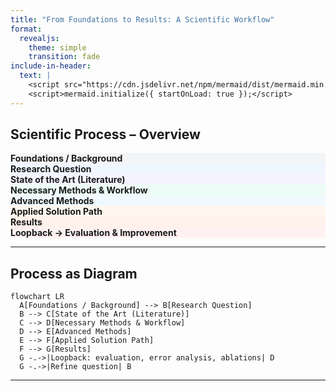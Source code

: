 ```yaml
---
title: "From Foundations to Results: A Scientific Workflow"
format:
  revealjs:
    theme: simple
    transition: fade
include-in-header:
  text: |
    <script src="https://cdn.jsdelivr.net/npm/mermaid/dist/mermaid.min.js"></script>
    <script>mermaid.initialize({ startOnLoad: true });</script>      
---
```


## Scientific Process – Overview {.tightgrid}

<style>
.tightgrid .grid{display:grid;grid-template-columns:repeat(2,minmax(0,1fr));gap:.4rem 1rem;
                 max-width:1200px;margin:0 auto;}
@media(max-width:1100px){.tightgrid .grid{grid-template-columns:1fr;}}
.tightgrid .box{padding:.5rem .7rem;border-radius:10px;border:2px solid #c7c7c7;background:#f8f9fb;
                text-align:center;font-size:.92rem;line-height:1.15;}
.tightgrid .box strong{font-size:1.0rem;}
/* colors */
.primary{border-color:#6b7280;background:#f3f4f6;}
.q{border-color:#2563eb;background:#eff6ff;}
.lit{border-color:#7c3aed;background:#f5f3ff;}
.methods{border-color:#059669;background:#ecfdf5;}
.adv{border-color:#0ea5e9;background:#f0f9ff;}
.path{border-color:#d97706;background:#fff7ed;}
.results{border-color:#ea580c;background:#fff1eb;}
.loop{border-color:#dc2626;background:#fff1f2;}
</style>

<div class="grid">
  <div class="box primary fragment"><strong>Foundations / Background</strong></div>
  <div class="box q fragment"><strong>Research Question</strong></div>
  <div class="box lit fragment"><strong>State of the Art (Literature)</strong></div>
  <div class="box methods fragment"><strong>Necessary Methods & Workflow</strong></div>
  <div class="box adv fragment"><strong>Advanced Methods</strong></div>
  <div class="box path fragment"><strong>Applied Solution Path</strong></div>
  <div class="box results fragment"><strong>Results</strong></div>
  <div class="box loop fragment"><strong>Loopback → Evaluation & Improvement</strong></div>
</div>


---

## Process as Diagram

```mermaid
flowchart LR
  A[Foundations / Background] --> B[Research Question]
  B --> C[State of the Art (Literature)]
  C --> D[Necessary Methods & Workflow]
  D --> E[Advanced Methods]
  E --> F[Applied Solution Path]
  F --> G[Results]
  G -.->|Loopback: evaluation, error analysis, ablations| D
  G -.->|Refine question| B

```

---


